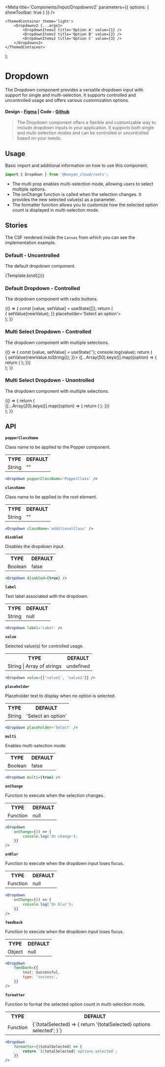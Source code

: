 

<Meta title='Components/Input/Dropdownv2' parameters={{ options: { showToolbar: true } }} />

	<ThemedContainer theme='light'>
		<Dropdownv2 {...args}>
			<DropdownItemv2 title='Option A' value={1} />
			<DropdownItemv2 title='Option B' value={2} />
			<DropdownItemv2 title='Option C' value={3} />
		</Dropdownv2>
	</ThemedContainer>
);

# Dropdown

The Dropdown component provides a versatile dropdown input with support for single and multi-selection. It supports controlled and uncontrolled usage and offers various customization options.

#### Design - [Figma](https://www.figma.com/file/e9opoAtQHBo4vFd6u0Co98/Component-Library?node-id=1%3A6&mode=dev) | Code - [Github](https://github.com/banyandata-cloud/roots/tree/main/components/input/dropdown)

> The Dropdown component offers a flexible and customizable way to include dropdown inputs in your application. It supports both single and multi-selection modes and can be controlled or uncontrolled based on your needs.

## Usage

Basic import and additional information on how to use this component.

```js
import { Dropdown } from '@banyan_cloud/roots';
```

-   The multi prop enables multi-selection mode, allowing users to select multiple options.
-   The onChange function is called when the selection changes. It provides the new selected value(s) as a parameter.
-   The formatter function allows you to customize how the selected option count is displayed in multi-selection mode.

## Stories

The CSF rendered inside the `Canvas` from which you can see the implementation example.

### Default - Uncontrolled

The default dropdown component.

<Canvas>
	<Story
		name='Default Uncontrolled'
		args={{
			label: 'Default Dropdown',
			placeholder: 'Select an option',
		}}>
		{Template.bind({})}
	</Story>
</Canvas>

### Default Dropdown - Controlled

The dropdown component with radio buttons.

<Canvas>
	<Story name='Default Controlled'>
		{() => {
			const [value, setValue] = useState([]);
			return (
				<div>
					<Dropdownv2
						value={value}
						label='Default Dropdown With States'
						onChange={(event, newValue) => {
							setValue(newValue);
						}}
						placeholder='Select an option'>
						<DropdownItemv2 title='Option A' value={1} />
						<DropdownItemv2 title='Option B' value={2} />
						<DropdownItemv2 title='Option C' value={3} />
					</Dropdownv2>
				</div>
			);
		}}
	</Story>
</Canvas>

### Multi Select Dropdown - Controlled

The dropdown component with multiple selections.

<Canvas>
	<Story name='Multi Select Controlled'>
		{() => {
			const [value, setValue] = useState('');
			console.log(value);
			return (
				<div>
					<Dropdownv2
						value={value?.split(',')}
						multi={true}
						label='Multi Select Checkbox Dropdown'
						placeholder='Select an option'
						onChange={(event, newValue) => {
							setValue(newValue.toString());
						}}>
						{[...Array(50).keys()].map((option) => {
							return (
								<DropdownItemv2
									key={option}
									title={`Option ${option + 1}`}
									value={option + 1}
									variant='checkbox'
								/>
							);
						})}
					</Dropdownv2>
				</div>
			);
		}}
	</Story>
</Canvas>

### Multi Select Dropdown - Unontrolled

The dropdown component with multiple selections.

<Canvas>
	<Story name='Multi Select Uncontrolled'>
		{() => {
			return (
				<div>
					<Dropdownv2
						multi={true}
						label='Uncontrolled Multi Select Checkbox Dropdown'
						placeholder='Select an option'>
						{[...Array(20).keys()].map((option) => {
							return (
								<DropdownItemv2
									key={option}
									title={`Option ${option + 1}`}
									value={option + 1}
									variant='checkbox'
								/>
							);
						})}
					</Dropdownv2>
				</div>
			);
		}}
	</Story>
</Canvas>

## API

**`popperClassName`**

Class name to be applied to the Popper component.

<table style={{ width: '100%' }}>
	<tr>
		<th style={{ textAlign: 'left', width: '50%' }}>TYPE</th>
		<th style={{ textAlign: 'left', width: '50%' }}>DEFAULT</th>
	</tr>
	<tr>
		<td>String</td>
		<td>""</td>
	</tr>
</table>

```jsx
<Dropdown popperClassName='PopperClass' />
```

**`className`**

Class name to be applied to the root element.

<table style={{ width: '100%' }}>
	<tr>
		<th style={{ textAlign: 'left', width: '50%' }}>TYPE</th>
		<th style={{ textAlign: 'left', width: '50%' }}>DEFAULT</th>
	</tr>
	<tr>
		<td>String</td>
		<td>""</td>
	</tr>
</table>

```jsx
<Dropdown className='additionalClass' />
```

**`disabled`**

Disables the dropdown input.

<table style={{ width: '100%' }}>
	<tr>
		<th style={{ textAlign: 'left', width: '50%' }}>TYPE</th>
		<th style={{ textAlign: 'left', width: '50%' }}>DEFAULT</th>
	</tr>
	<tr>
		<td>Boolean</td>
		<td>false</td>
	</tr>
</table>

```jsx
<Dropdown disabled={true} />
```

**`label`**

Text label associated with the dropdown.

<table style={{ width: '100%' }}>
	<tr>
		<th style={{ textAlign: 'left', width: '50%' }}>TYPE</th>
		<th style={{ textAlign: 'left', width: '50%' }}>DEFAULT</th>
	</tr>
	<tr>
		<td>String</td>
		<td>null</td>
	</tr>
</table>

```jsx
<Dropdown label='Label' />
```

**`value`**

Selected value(s) for controlled usage.

<table style={{ width: '100%' }}>
	<tr>
		<th style={{ textAlign: 'left', width: '50%' }}>TYPE</th>
		<th style={{ textAlign: 'left', width: '50%' }}>DEFAULT</th>
	</tr>
	<tr>
		<td>String | Array of strings</td>
		<td>undefined</td>
	</tr>
</table>

```jsx
<Dropdown value={['value1', 'value2']} />
```

**`placeholder`**

Placeholder text to display when no option is selected.

<table style={{ width: '100%' }}>
	<tr>
		<th style={{ textAlign: 'left', width: '50%' }}>TYPE</th>
		<th style={{ textAlign: 'left', width: '50%' }}>DEFAULT</th>
	</tr>
	<tr>
		<td>String</td>
		<td>'Select an option'</td>
	</tr>
</table>

```jsx
<Dropdown placeholder='Select' />
```

**`multi`**

Enables multi-selection mode.

<table style={{ width: '100%' }}>
	<tr>
		<th style={{ textAlign: 'left', width: '50%' }}>TYPE</th>
		<th style={{ textAlign: 'left', width: '50%' }}>DEFAULT</th>
	</tr>
	<tr>
		<td>Boolean</td>
		<td>false</td>
	</tr>
</table>

```jsx
<Dropdown multi={true} />
```

**`onChange`**

Function to execute when the selection changes.

<table style={{ width: '100%' }}>
	<tr>
		<th style={{ textAlign: 'left', width: '50%' }}>TYPE</th>
		<th style={{ textAlign: 'left', width: '50%' }}>DEFAULT</th>
	</tr>
	<tr>
		<td>Function</td>
		<td>null</td>
	</tr>
</table>

```jsx
<Dropdown
	onChange={() => {
		console.log('On change');
	}}
/>
```

**`onBlur`**

Function to execute when the dropdown input loses focus.

<table style={{ width: '100%' }}>
	<tr>
		<th style={{ textAlign: 'left', width: '50%' }}>TYPE</th>
		<th style={{ textAlign: 'left', width: '50%' }}>DEFAULT</th>
	</tr>
	<tr>
		<td>Function</td>
		<td>null</td>
	</tr>
</table>

```jsx
<Dropdown
	onChange={() => {
		console.log('On blur');
	}}
/>
```

**`feedback`**

Function to execute when the dropdown input loses focus.

<table style={{ width: '100%' }}>
	<tr>
		<th style={{ textAlign: 'left', width: '50%' }}>TYPE</th>
		<th style={{ textAlign: 'left', width: '50%' }}>DEFAULT</th>
	</tr>
	<tr>
		<td>Object</td>
		<td>null</td>
	</tr>
</table>

```jsx
<Dropdown
	feedback={{
		text: Successful,
		type: 'success',
	}}
/>
```

**`formatter`**

Function to format the selected option count in multi-selection mode.

<table style={{ width: '100%' }}>
	<tr>
		<th style={{ textAlign: 'left', width: '50%' }}>TYPE</th>
		<th style={{ textAlign: 'left', width: '50%' }}>DEFAULT</th>
	</tr>
	<tr>
		<td>Function</td>
		<td>
			{`(totalSelected) => {
		return '{totalSelected} options selected';
		}`}
		</td>
	</tr>
</table>

```jsx
<Dropdown
	formatter={(totalSelected) => {
		return `${totalSelected} options selected`;
	}}
/>
```
